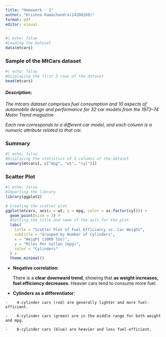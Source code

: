 ```yaml
---
title: "Homework - 1"
author: "Krishna Ramachandra(24200269)"
format: pdf
editor: visual
---
```


```r
#| echo: false
#Loading the Dataset
data(mtcars)
```

### Sample of the MtCars dataset

```r
#| echo: false
#Displaying the first 5 rows of the dataset
head(mtcars)
```

#### ***Description:***

*The mtcars dataset comprises fuel consumption and 10 aspects of automobile design and performance for 32 car models from the 1973–74 Motor Trend magazine.*

*Each row corresponds to a different car model, and each column is a numeric attribute related to that car.*

### **Summary**

```r
#| echo: false
#Displaying the statistics of 3 columns of the dataset
summary(mtcars[, c("mpg", "wt", "cyl")])
```

### **Scatter Plot** 

```r
#| echo: false
#Importing the library
library(ggplot2)

# Creating the scatter plot
ggplot(mtcars, aes(x = wt, y = mpg, color = as.factor(cyl))) +
  geom_point(size = 3) +
  #Setting the title and name of the axis for the plot
  labs(
    title = "Scatter Plot of Fuel Efficiency vs. Car Weight",
    subtitle = "Grouped by Number of Cylinders",
    x = "Weight (1000 lbs)",
    y = "Miles Per Gallon (mpg)",
    color = "Cylinders"
  ) +
  theme_minimal()

```

-   **Negative correlation**:

    There is a **clear downward trend**, showing that **as weight increases, fuel efficiency decreases**. Heavier cars tend to consume more fuel.

<!-- -->

-    **Cylinders as a differentiator**:

    -    4-cylinder cars (red) are generally lighter and more fuel-efficient.

    -    6-cylinder cars (green) are in the middle range for both weight and mpg.

    -    8-cylinder cars (blue) are heavier and less fuel-efficient.
